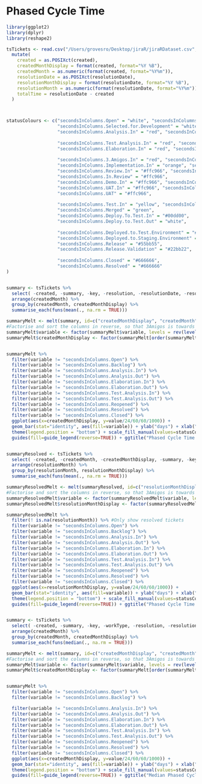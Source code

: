 # Phased Cycle Time

```r

library(ggplot2)
library(dplyr)
library(reshape2)

```

```r
tsTickets <- read.csv("/Users/grovesro/Desktop/jiraR/jiraRDataset.csv", header=T, skipNul=T, na.strings="") %>%
  mutate(
    created = as.POSIXct(created), 
    createdMonthDisplay = format(created, format="%Y %B"),
    createdMonth = as.numeric(format(created, format="%Y%m")),
    resolutionDate = as.POSIXct(resolutionDate), 
    resolutionMonthDisplay = format(resolutionDate, format="%Y %B"),
    resolutionMonth = as.numeric(format(resolutionDate, format="%Y%m")),
    totalTime = resolutionDate - created
  )



statusColours <- c("secondsInColumns.Open" = "white", "secondsInColumns.Backlog" = "white",
                   "secondsInColumns.Selected.for.Development" = "white",
                   "secondsInColumns.Analysis.In" = "red", "secondsInColumns.Analysis.Out" = "white",
                   
                   "secondsInColumns.Test.Analysis.In" = "red", "secondsInColumns.Test.Analysis.Out" = "white",
                   "secondsInColumns.Elaboration.In" = "red", "secondsInColumns.Elaboration.Out" = "white",
                   
                   "secondsInColumns.3.Amigos.In" = "red", "secondsInColumns.3.Amigos.Out" = "white",
                   "secondsInColumns.Implementation.In" = "orange", "secondsInColumns.Implementation.Out" = "white",
                   "secondsInColumns.Review.In" = "#ffc966", "secondsInColumns.Review.Out" = "white",
                   "secondsInColumns.In.Review" = "#ffc966",
                   "secondsInColumns.Demo.In" = "#ffc966", "secondsInColumns.Demo.Out" = "white",
                   "secondsInColumns.UAT.In" = "#ffc966", "secondsInColumns.UAT.Out" = "white",
                   "secondsInColumns.UAT" = "#ffc966",
                   
                   "secondsInColumns.Test.In" = "yellow", "secondsInColumns.Test.Out" = "white",
                   "secondsInColumns.Merged" = "green",
                   "secondsInColumns.Deploy.To.Test.In" = "#00dd00",
                   "secondsInColumns.Deploy.to.Test.Out" = "white",
                   
                   "secondsInColumns.Deployed.to.Test.Environment" = "#00dd00",
                   "secondsInColumns.Deployed.to.Staging.Environment" = "#00bb00",
                   "secondsInColumns.Release" = "#55bb55",
                   "secondsInColumns.Release.Validation" = "#22bb22",
                   
                   "secondsInColumns.Closed" = "#666666",
                   "secondsInColumns.Resolved" = "#666666"
)


summary <- tsTickets %>% 
  select( -created, -summary, -key, -resolution, -resolutionDate, -resolutionMonthDisplay, -resolutionMonth, -workType) %>% 
  arrange(createdMonth) %>%
  group_by(createdMonth, createdMonthDisplay) %>% 
  summarise_each(funs(mean(., na.rm = TRUE)))

summaryMelt <- melt(summary, id=c("createdMonthDisplay", "createdMonth")) %>% arrange(createdMonth)
#Factorise and sort the columns in reverse, so that 3Amigos is towards the left/bottom
summaryMelt$variable <- factor(summaryMelt$variable, levels = rev(levels(summaryMelt$variable)))
summaryMelt$createdMonthDisplay <- factor(summaryMelt[order(summaryMelt$createdMonth), "createdMonthDisplay"], levels=unique(summaryMelt[order(summaryMelt$createdMonth), "createdMonthDisplay"]))


summaryMelt %>%
  filter(variable != "secondsInColumns.Open") %>%
  filter(variable != "secondsInColumns.Backlog") %>%
  filter(variable != "secondsInColumns.Analysis.In") %>%
  filter(variable != "secondsInColumns.Analysis.Out") %>%
  filter(variable != "secondsInColumns.Elaboration.In") %>%
  filter(variable != "secondsInColumns.Elaboration.Out") %>%
  filter(variable != "secondsInColumns.Test.Analysis.In") %>%
  filter(variable != "secondsInColumns.Test.Analysis.Out") %>%
  filter(variable != "secondsInColumns.Reopened") %>%
  filter(variable != "secondsInColumns.Resolved") %>%
  filter(variable != "secondsInColumns.Closed") %>%
  ggplot(aes(x=createdMonthDisplay, y=value/24/60/60/1000)) + 
  geom_bar(stat="identity", aes(fill=variable)) + ylab("days") + xlab("month") +
  theme(legend.position = "bottom") + scale_fill_manual(values=statusColours, na.value="gray") + coord_flip() +
  guides(fill=guide_legend(reverse=TRUE)) + ggtitle("Phased Cycle Time - from ticket created date")


summaryResolved <- tsTickets %>% 
  select( -created, -createdMonth, -createdMonthDisplay, -summary, -key, -resolution, -resolutionDate) %>% 
  arrange(resolutionMonth) %>%
  group_by(resolutionMonth, resolutionMonthDisplay) %>% 
  summarise_each(funs(mean(., na.rm = TRUE)))

summaryResolvedMelt <- melt(summaryResolved, id=c("resolutionMonthDisplay", "resolutionMonth")) %>% arrange(resolutionMonth)
#Factorise and sort the columns in reverse, so that 3Amigos is towards the left/bottom
summaryResolvedMelt$variable <- factor(summaryResolvedMelt$variable, levels = rev(levels(summaryResolvedMelt$variable)))
summaryResolvedMelt$resolutionMonthDisplay <- factor(summaryResolvedMelt[order(summaryResolvedMelt$resolutionMonth), "resolutionMonthDisplay"], levels=unique(summaryResolvedMelt[order(summaryResolvedMelt$resolutionMonth), "resolutionMonthDisplay"]))

summaryResolvedMelt %>%
  filter(! is.na(resolutionMonth)) %>% #Only show resolved tickets
  filter(variable != "secondsInColumns.Open") %>%
  filter(variable != "secondsInColumns.Backlog") %>%
  filter(variable != "secondsInColumns.Analysis.In") %>%
  filter(variable != "secondsInColumns.Analysis.Out") %>%
  filter(variable != "secondsInColumns.Elaboration.In") %>%
  filter(variable != "secondsInColumns.Elaboration.Out") %>%
  filter(variable != "secondsInColumns.Test.Analysis.In") %>%
  filter(variable != "secondsInColumns.Test.Analysis.Out") %>%
  filter(variable != "secondsInColumns.Reopened") %>%
  filter(variable != "secondsInColumns.Resolved") %>%
  filter(variable != "secondsInColumns.Closed") %>%
  ggplot(aes(x=resolutionMonthDisplay, y=value/24/60/60/1000)) + 
  geom_bar(stat="identity", aes(fill=variable)) + ylab("days") + xlab("month") +
  theme(legend.position = "bottom") + scale_fill_manual(values=statusColours, na.value="gray") + coord_flip() +
  guides(fill=guide_legend(reverse=TRUE)) + ggtitle("Phased Cycle Time - Resolved Date")


summary <- tsTickets %>% 
  select( -created, -summary, -key, -workType, -resolution, -resolutionDate, -resolutionMonthDisplay, -resolutionMonth) %>% 
  arrange(createdMonth) %>%
  group_by(createdMonth, createdMonthDisplay) %>% 
  summarise_each(funs(median(., na.rm = TRUE)))

summaryMelt <- melt(summary, id=c("createdMonthDisplay", "createdMonth")) %>% arrange(createdMonth)
#Factorise and sort the columns in reverse, so that 3Amigos is towards the left/bottom
summaryMelt$variable <- factor(summaryMelt$variable, levels = rev(levels(summaryMelt$variable)))
summaryMelt$createdMonthDisplay <- factor(summaryMelt[order(summaryMelt$createdMonth), "createdMonthDisplay"], levels=unique(summaryMelt[order(summaryMelt$createdMonth), "createdMonthDisplay"]))


summaryMelt %>%
  filter(variable != "secondsInColumns.Open") %>%
  filter(variable != "secondsInColumns.Backlog") %>%

  filter(variable != "secondsInColumns.Analysis.In") %>%
  filter(variable != "secondsInColumns.Analysis.Out") %>%
  filter(variable != "secondsInColumns.Elaboration.In") %>%
  filter(variable != "secondsInColumns.Elaboration.Out") %>%
  filter(variable != "secondsInColumns.Test.Analysis.In") %>%
  filter(variable != "secondsInColumns.Test.Analysis.Out") %>%
  filter(variable != "secondsInColumns.Reopened") %>%
  filter(variable != "secondsInColumns.Resolved") %>%
  filter(variable != "secondsInColumns.Closed") %>%
  ggplot(aes(x=createdMonthDisplay, y=value/24/60/60/1000)) + 
  geom_bar(stat="identity", aes(fill=variable)) + ylab("days") + xlab("month") +
  theme(legend.position = "bottom") + scale_fill_manual(values=statusColours, na.value="gray") + coord_flip() +
  guides(fill=guide_legend(reverse=TRUE)) + ggtitle("Median Phased Cycle Time - from ticket created date")

```